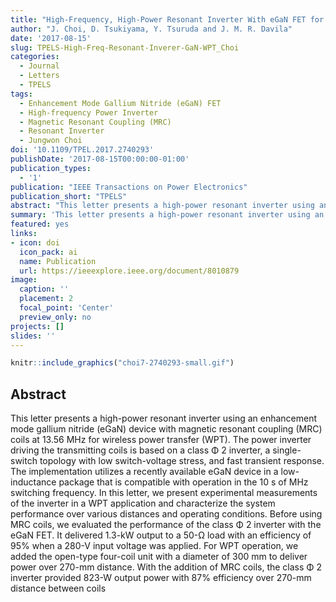 ```yaml
---
title: "High-Frequency, High-Power Resonant Inverter With eGaN FET for Wireless Power Transfer"
author: "J. Choi, D. Tsukiyama, Y. Tsuruda and J. M. R. Davila"
date: '2017-08-15'
slug: TPELS-High-Freq-Resonant-Inverer-GaN-WPT_Choi
categories:
  - Journal
  - Letters
  - TPELS
tags: 
  - Enhancement Mode Gallium Nitride (eGaN) FET
  - High-frequency Power Inverter
  - Magnetic Resonant Coupling (MRC)
  - Resonant Inverter
  - Jungwon Choi
doi: '10.1109/TPEL.2017.2740293'
publishDate: '2017-08-15T00:00:00-01:00'
publication_types:
  - '1'
publication: "IEEE Transactions on Power Electronics"
publication_short: "TPELS"
abstract: "This letter presents a high-power resonant inverter using an enhancement mode gallium nitride (eGaN) device with magnetic resonant coupling (MRC) coils at 13.56 MHz for wireless power transfer (WPT). The power inverter driving the transmitting coils is based on a class Φ 2 inverter, a single-switch topology with low switch-voltage stress, and fast transient response. The implementation utilizes a recently available eGaN device in a low-inductance package that is compatible with operation in the 10 s of MHz switching frequency. In this letter, we present experimental measurements of the inverter in a WPT application and characterize the system performance over various distances and operating conditions. Before using MRC coils, we evaluated the performance of the class Φ 2 inverter with the eGaN FET. It delivered 1.3-kW output to a 50-Ω load with an efficiency of 95% when a 280-V input voltage was applied. For WPT operation, we added the open-type four-coil unit with a diameter of 300 mm to deliver power over 270-mm distance. With the addition of MRC coils, the class Φ 2 inverter provided 823-W output power with 87% efficiency over 270-mm distance between coils."
summary: 'This letter presents a high-power resonant inverter using an enhancement mode gallium nitride (eGaN) device with magnetic resonant coupling (MRC) coils at 13.56 MHz for wireless power transfer (WPT). The power inverter driving the transmitting coils is based on a class Φ2 inverter, a single-switch topology with low switch-voltage stress, and fast transient response.'
featured: yes
links:
- icon: doi
  icon_pack: ai
  name: Publication
  url: https://ieeexplore.ieee.org/document/8010879
image:
  caption: ''
  placement: 2
  focal_point: 'Center'
  preview_only: no
projects: []
slides: ''
---
```



```r
knitr::include_graphics("choi7-2740293-small.gif")
```

## Abstract 

This letter presents a high-power resonant inverter using an enhancement mode gallium nitride (eGaN) device with magnetic resonant coupling (MRC) coils at 13.56 MHz for wireless power transfer (WPT). The power inverter driving the transmitting coils is based on a class Φ 2 inverter, a single-switch topology with low switch-voltage stress, and fast transient response. The implementation utilizes a recently available eGaN device in a low-inductance package that is compatible with operation in the 10 s of MHz switching frequency. In this letter, we present experimental measurements of the inverter in a WPT application and characterize the system performance over various distances and operating conditions. Before using MRC coils, we evaluated the performance of the class Φ 2 inverter with the eGaN FET. It delivered 1.3-kW output to a 50-Ω load with an efficiency of 95% when a 280-V input voltage was applied. For WPT operation, we added the open-type four-coil unit with a diameter of 300 mm to deliver power over 270-mm distance. With the addition of MRC coils, the class Φ 2 inverter provided 823-W output power with 87% efficiency over 270-mm distance between coils